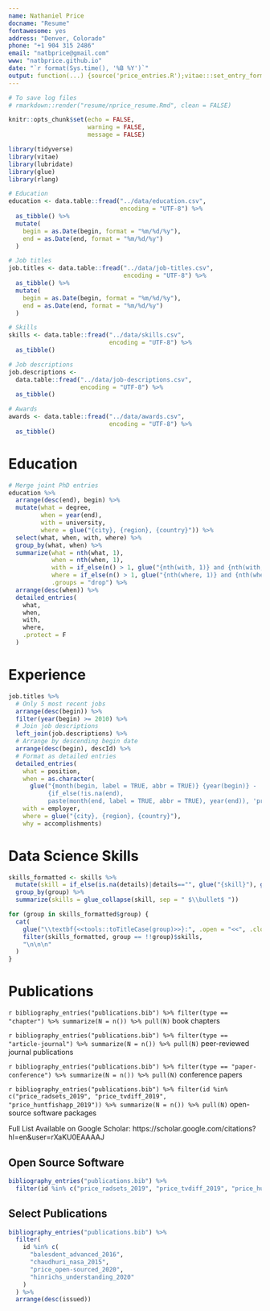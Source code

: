 ```yaml
---
name: Nathaniel Price
docname: "Resume"
fontawesome: yes
address: "Denver, Colorado"
phone: "+1 904 315 2486"
email: "natbprice@gmail.com"
www: "natbprice.github.io"
date: "`r format(Sys.time(), '%B %Y')`"
output: function(...) {source('price_entries.R');vitae:::set_entry_formats(price_entries);vitae::cv_document(..., template = "pricetemplate.tex", citation_package = "biblatex")}
---
```


```r
# To save log files
# rmarkdown::render("resume/nprice_resume.Rmd", clean = FALSE)

knitr::opts_chunk$set(echo = FALSE, 
                      warning = FALSE, 
                      message = FALSE)

library(tidyverse)
library(vitae)
library(lubridate)
library(glue)
library(rlang)
```

```r

# Education
education <- data.table::fread("../data/education.csv",
                               encoding = "UTF-8") %>%
  as_tibble() %>%
  mutate(
    begin = as.Date(begin, format = "%m/%d/%y"),
    end = as.Date(end, format = "%m/%d/%y")
  )

# Job titles
job.titles <- data.table::fread("../data/job-titles.csv",
                                encoding = "UTF-8") %>%
  as_tibble() %>%
  mutate(
    begin = as.Date(begin, format = "%m/%d/%y"),
    end = as.Date(end, format = "%m/%d/%y")
  )

# Skills
skills <- data.table::fread("../data/skills.csv",
                            encoding = "UTF-8") %>%
  as_tibble()

# Job descriptions
job.descriptions <-
  data.table::fread("../data/job-descriptions.csv",
                    encoding = "UTF-8") %>%
  as_tibble()

# Awards
awards <- data.table::fread("../data/awards.csv",
                            encoding = "UTF-8") %>%
  as_tibble()

```

# Education
```r

# Merge joint PhD entries
education %>%
  arrange(desc(end), begin) %>%
  mutate(what = degree,
         when = year(end),
         with = university,
         where = glue("{city}, {region}, {country}")) %>% 
  select(what, when, with, where) %>% 
  group_by(what, when) %>% 
  summarize(what = nth(what, 1),
            when = nth(when, 1),
            with = if_else(n() > 1, glue("{nth(with, 1)} and {nth(with, 2)}"), nth(with, 1)),
            where = if_else(n() > 1, glue("{nth(where, 1)} and {nth(where, 2)}"), nth(with, 1)),
            .groups = "drop") %>% 
  arrange(desc(when)) %>% 
  detailed_entries(
    what,
    when,
    with,
    where,
    .protect = F
  )

```

# Experience

```r
job.titles %>% 
  # Only 5 most recent jobs
  arrange(desc(begin)) %>% 
  filter(year(begin) >= 2010) %>%
  # Join job descriptions
  left_join(job.descriptions) %>% 
  # Arrange by descending begin date
  arrange(desc(begin), descId) %>% 
  # Format as detailed entries
  detailed_entries(
    what = position,
    when = as.character(
      glue("{month(begin, label = TRUE, abbr = TRUE)} {year(begin)} - 
           {if_else(!is.na(end), 
           paste(month(end, label = TRUE, abbr = TRUE), year(end)), 'present')}")),
    with = employer,
    where = glue("{city}, {region}, {country}"),
    why = accomplishments)
```

# Data Science Skills

```r
skills_formatted <- skills %>% 
  mutate(skill = if_else(is.na(details)|details=="", glue("{skill}"), glue("{skill} ({details})"))) %>% 
  group_by(group) %>% 
  summarize(skills = glue_collapse(skill, sep = " $\\bullet$ "))
```

```r
for (group in skills_formatted$group) {
  cat(
    glue("\\textbf{<<tools::toTitleCase(group)>>}:", .open = "<<", .close = ">>"),
    filter(skills_formatted, group == !!group)$skills,
    "\n\n\n"
  )
}
```

# Publications

\faicon{book} `r bibliography_entries("publications.bib") %>% filter(type == "chapter") %>% summarize(N = n()) %>% pull(N)` book chapters

\faicon{file-text} `r bibliography_entries("publications.bib") %>% filter(type == "article-journal") %>% summarize(N = n()) %>% pull(N)` peer-reviewed journal publications

\faicon{pencil} `r bibliography_entries("publications.bib") %>% filter(type == "paper-conference") %>% summarize(N = n()) %>% pull(N)` conference papers

\faicon{floppy-o} `r bibliography_entries("publications.bib") %>% filter(id %in% c("price_radsets_2019", "price_tvdiff_2019", "price_huntfishapp_2019")) %>% summarize(N = n()) %>% pull(N)` open-source software packages

Full List Available on Google Scholar: https://scholar.google.com/citations?hl=en&user=rXaKU0EAAAAJ

## Open Source Software

```r
bibliography_entries("publications.bib") %>%
  filter(id %in% c("price_radsets_2019", "price_tvdiff_2019", "price_huntfishapp_2019"))
```


## Select Publications
```r
bibliography_entries("publications.bib") %>%
  filter(
    id %in% c(
      "balesdent_advanced_2016",
      "chaudhuri_nasa_2015",
      "price_open-sourced_2020",
      "hinrichs_understanding_2020"
    )
  ) %>%
  arrange(desc(issued))
```

\fancyfoot[LO,LE]{\footnotesize This resume was generated on `r Sys.time()` using vitae R package and custom LaTeX template (\href{https://github.com/natbprice/cv}{github.com/natbprice/cv})}